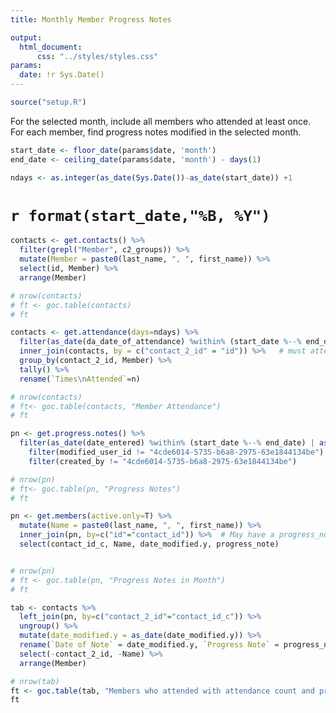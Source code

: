 ```yaml
---
title: Monthly Member Progress Notes

output:
  html_document:
      css: "../styles/styles.css"
params:
  date: !r Sys.Date()
---
```


```r
source("setup.R")
```
For the selected month, include all members who attended at least once.  For each member, find progress notes modified in the selected month.
```r
start_date <- floor_date(params$date, 'month')
end_date <- ceiling_date(params$date, 'month') - days(1)

ndays <- as.integer(as_date(Sys.Date())-as_date(start_date)) +1
```
# `r format(start_date,"%B, %Y")`
```r

contacts <- get.contacts() %>%
  filter(grepl("Member", c2_groups)) %>%
  mutate(Member = paste0(last_name, ", ", first_name)) %>%
  select(id, Member) %>%
  arrange(Member)

# nrow(contacts)
# ft <- goc.table(contacts)
# ft

contacts <- get.attendance(days=ndays) %>%
  filter(as_date(da_date_of_attendance) %within% (start_date %--% end_date)) %>%
  inner_join(contacts, by = c("contact_2_id" = "id")) %>%   # must attend, inner_join
  group_by(contact_2_id, Member) %>%
  tally() %>%
  rename(`Times\nAttended`=n)

# nrow(contacts)
# ft<- goc.table(contacts, "Member Attendance")
# ft

pn <- get.progress.notes() %>%
  filter(as_date(date_entered) %within% (start_date %--% end_date) | as_date(date_modified) %within% (start_date %--% end_date)) %>%
    filter(modified_user_id != "4cde6014-5735-b6a8-2975-63e1844134be") %>% # filter out the bulk-loaded and modified progress notes
    filter(created_by != "4cde6014-5735-b6a8-2975-63e1844134be")

# nrow(pn)
# ft<- goc.table(pn, "Progress Notes")
# ft

pn <- get.members(active.only=T) %>%
  mutate(Name = paste0(last_name, ", ", first_name)) %>%
  inner_join(pn, by=c("id"="contact_id")) %>%  # May have a progress_note, left_join
  select(contact_id_c, Name, date_modified.y, progress_note)


# nrow(pn)
# ft <- goc.table(pn, "Progress Notes in Month")
# ft

tab <- contacts %>%
  left_join(pn, by=c("contact_2_id"="contact_id_c")) %>%
  ungroup() %>%
  mutate(date_modified.y = as_date(date_modified.y)) %>%
  rename(`Date of Note` = date_modified.y, `Progress Note` = progress_note) %>%
  select(-contact_2_id, -Name) %>%
  arrange(Member)

# nrow(tab)
ft <- goc.table(tab, "Members who attended with attendance count and progress notes")
ft
```
